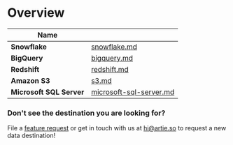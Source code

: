 # Overview

<table data-view="cards"><thead><tr><th>Name</th><th data-hidden data-card-target data-type="content-ref"></th></tr></thead><tbody><tr><td><strong>Snowflake</strong></td><td><a href="snowflake.md">snowflake.md</a></td></tr><tr><td><strong>BigQuery</strong></td><td><a href="bigquery.md">bigquery.md</a></td></tr><tr><td><strong>Redshift</strong></td><td><a href="redshift.md">redshift.md</a></td></tr><tr><td><strong>Amazon S3</strong></td><td><a href="s3.md">s3.md</a></td></tr><tr><td><strong>Microsoft SQL Server</strong></td><td><a href="microsoft-sql-server.md">microsoft-sql-server.md</a></td></tr></tbody></table>

### Don't see the destination you are looking for?

File a [feature request](https://github.com/artie-labs/transfer/issues/new) or get in touch with us at hi@artie.so to request a new data destination!
